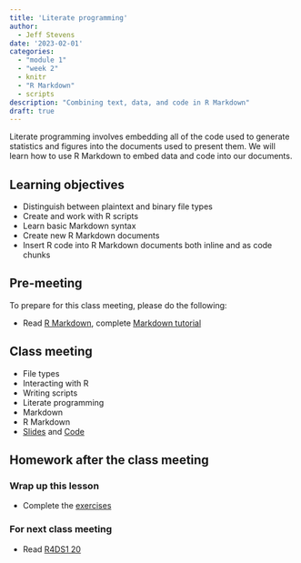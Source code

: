 ```yaml
---
title: 'Literate programming'
author:
  - Jeff Stevens
date: '2023-02-01'
categories: 
  - "module 1"
  - "week 2"
  - knitr
  - "R Markdown"
  - scripts
description: "Combining text, data, and code in R Markdown"
draft: true
---
```


Literate programming involves embedding all of the code used to generate statistics and figures into the documents used to present them. We will learn how to use R Markdown to embed data and code into our documents.

## Learning objectives

* Distinguish between plaintext and binary file types
* Create and work with R scripts
* Learn basic Markdown syntax
* Create new R Markdown documents
* Insert R code into R Markdown documents both inline and as code chunks

## Pre-meeting

To prepare for this class meeting, please do the following:

* Read [R Markdown](https://rmarkdown.rstudio.com/articles_intro.html), complete [Markdown tutorial](https://commonmark.org/help/tutorial/){target='_blank'}

## Class meeting

* File types
* Interacting with R
* Writing scripts
* Literate programming
* Markdown
* R Markdown
* [Slides](../../slides/05_rmarkdown.qmd){target="_blank"} and [Code](../../code/05_rmarkdown.html){target="_blank"}


## Homework after the class meeting
### Wrap up this lesson

* Complete the [exercises](https://its-ianr-shiny.unl.edu/users/jstevens5/dpavir2025/05_rmarkdown/){target='_blank'}

### For next class meeting

* Read [R4DS1 20](https://r4ds.had.co.nz/vectors.html){target='_blank'}
